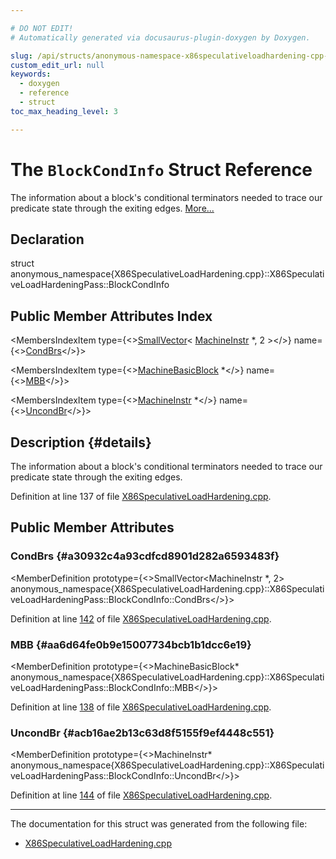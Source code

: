 ```yaml
---

# DO NOT EDIT!
# Automatically generated via docusaurus-plugin-doxygen by Doxygen.

slug: /api/structs/anonymous-namespace-x86speculativeloadhardening-cpp-/x86speculativeloadhardeningpass/blockcondinfo
custom_edit_url: null
keywords:
  - doxygen
  - reference
  - struct
toc_max_heading_level: 3

---
```





# The `BlockCondInfo` Struct Reference

<DoxygenPage pluginConfig={pluginConfig}>

The information about a block&#39;s conditional terminators needed to trace our predicate state through the exiting edges. <a href="#details">More...</a>

## Declaration

<CodeBlock>struct anonymous_namespace{X86SpeculativeLoadHardening.cpp}::X86SpeculativeLoadHardeningPass::BlockCondInfo</CodeBlock>

## Public Member Attributes Index

<MembersIndex>

<MembersIndexItem
  type={<><a href="/docs/api/classes/llvm/smallvector">SmallVector</a>&lt; <a href="/docs/api/classes/llvm/machineinstr">MachineInstr</a> &#42;, 2 &gt;</>}
  name={<><a href="#a30932c4a93cdfcd8901d282a6593483f">CondBrs</a></>}>
</MembersIndexItem>

<MembersIndexItem
  type={<><a href="/docs/api/classes/llvm/machinebasicblock">MachineBasicBlock</a> &#42;</>}
  name={<><a href="#aa6d64fe0b9e15007734bcb1b1dcc6e19">MBB</a></>}>
</MembersIndexItem>

<MembersIndexItem
  type={<><a href="/docs/api/classes/llvm/machineinstr">MachineInstr</a> &#42;</>}
  name={<><a href="#acb16ae2b13c63d8f5155f9ef4448c551">UncondBr</a></>}>
</MembersIndexItem>

</MembersIndex>

## Description {#details}

The information about a block&#39;s conditional terminators needed to trace our predicate state through the exiting edges.

Definition at line 137 of file <a href="/docs/api/files/lib/lib/target/lib/target/x86/x86speculativeloadhardening-cpp">X86SpeculativeLoadHardening.cpp</a>.

<SectionDefinition>

## Public Member Attributes

### CondBrs {#a30932c4a93cdfcd8901d282a6593483f}

<MemberDefinition
  prototype={<>SmallVector&lt;MachineInstr &#42;, 2&gt; anonymous&#95;namespace&#123;X86SpeculativeLoadHardening.cpp&#125;::X86SpeculativeLoadHardeningPass::BlockCondInfo::CondBrs</>}>

Definition at line <a href="/docs/api/files/lib/lib/target/lib/target/x86/x86speculativeloadhardening-cpp/#l00142">142</a> of file <a href="/docs/api/files/lib/lib/target/lib/target/x86/x86speculativeloadhardening-cpp">X86SpeculativeLoadHardening.cpp</a>.
</MemberDefinition>

### MBB {#aa6d64fe0b9e15007734bcb1b1dcc6e19}

<MemberDefinition
  prototype={<>MachineBasicBlock&#42; anonymous&#95;namespace&#123;X86SpeculativeLoadHardening.cpp&#125;::X86SpeculativeLoadHardeningPass::BlockCondInfo::MBB</>}>

Definition at line <a href="/docs/api/files/lib/lib/target/lib/target/x86/x86speculativeloadhardening-cpp/#l00138">138</a> of file <a href="/docs/api/files/lib/lib/target/lib/target/x86/x86speculativeloadhardening-cpp">X86SpeculativeLoadHardening.cpp</a>.
</MemberDefinition>

### UncondBr {#acb16ae2b13c63d8f5155f9ef4448c551}

<MemberDefinition
  prototype={<>MachineInstr&#42; anonymous&#95;namespace&#123;X86SpeculativeLoadHardening.cpp&#125;::X86SpeculativeLoadHardeningPass::BlockCondInfo::UncondBr</>}>

Definition at line <a href="/docs/api/files/lib/lib/target/lib/target/x86/x86speculativeloadhardening-cpp/#l00144">144</a> of file <a href="/docs/api/files/lib/lib/target/lib/target/x86/x86speculativeloadhardening-cpp">X86SpeculativeLoadHardening.cpp</a>.
</MemberDefinition>

</SectionDefinition>

<hr/>

The documentation for this struct was generated from the following file:

<ul>
<li><a href="/docs/api/files/lib/lib/target/lib/target/x86/x86speculativeloadhardening-cpp">X86SpeculativeLoadHardening.cpp</a></li>
</ul>

</DoxygenPage>
